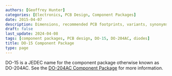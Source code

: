 ```yaml
---
authors: [Geoffrey Hunter]
categories: [Electronics, PCB Design, Component Packages]
date: 2015-04-07
description: Dimensions, recommended PCB footprints, variants, synonyms and more for the DO-15 (DO-204AC) component package.
draft: false
last_update: 2024-04-08
tags: [component packages, PCB design, DO-15, DO-204AC, diodes]
title: DO-15 Component Package
type: page
---
```


DO-15 is a JEDEC name for the component package otherwise known as DO-204AC. See the [DO-204AC Component Package](/pcb-design/component-packages/do-204ac-component-package/) for more information.

